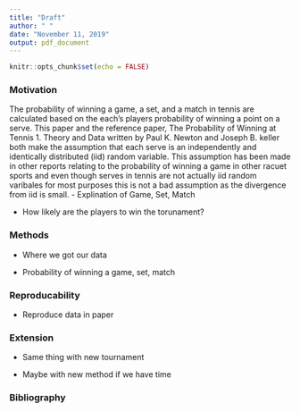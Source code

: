 ```yaml
---
title: "Draft"
author: " "
date: "November 11, 2019"
output: pdf_document
---
```


```r
knitr::opts_chunk$set(echo = FALSE)
```

### Motivation 
The probability of winning a game, a set, and a match in tennis are calculated based on the each's players probability of winning a point on a serve. This paper and the reference paper, The Probability of Winning at Tennis 1. Theory and Data written by Paul K. Newton and Joseph B. keller both make the assumption that each serve is an independently and identically distributed (iid) random variable. This assumption has been made in other reports relating to the probability of winning a game in other racuet sports and even though serves in tennis are not actually iid random varibales for most purposes this is not a bad assumption as the divergence from iid is small. 
- Explination of Game, Set, Match 

- How likely are the players to win the torunament? 

### Methods

- Where we got our data

- Probability of winning a game, set, match 

### Reproducability 

- Reproduce data in paper 

### Extension 

- Same thing with new tournament 

- Maybe with new method if we have time 

### Bibliography 